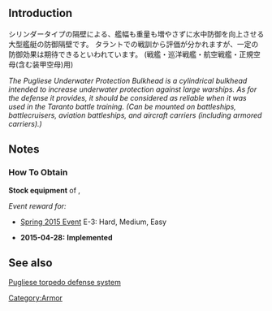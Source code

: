 {{EquipmentInfo|136}}

==Introduction==
シリンダータイプの隔壁による、艦幅も重量も増やさずに水中防御を向上させる大型艦艇の防御隔壁です。
タラントでの戦訓から評価が分かれますが、一定の防御効果は期待できるといわれています。
(戦艦・巡洋戦艦・航空戦艦・正規空母(含む装甲空母)用)

''The Pugliese Underwater Protection Bulkhead is a cylindrical bulkhead intended to increase underwater protection against large warships. As for the defense it provides, it should be considered as reliable when it was used in the Taranto battle training. (Can be mounted on battleships, battlecruisers, aviation battleships, and aircraft carriers (including armored carriers).)''

==Notes==
<div class="mw-collapsible"><h3>How To Obtain</h3>
<div class="mw-collapsible-content">
'''Stock equipment''' of {{Ship/Link|Littorio}}, {{Ship/Link|Roma}}

''Event reward for:''
* [[Spring 2015 Event]] E-3: Hard, Medium, Easy

</div></div>


<div class="mw-collapsible><h3>Updates History</h3>
<div class="mw-collapsible-content>
* '''2015-04-28:''' '''Implemented'''
</div></div>

==See also==
{{Equipmentlist}}
[[wikipedia:Littorio-class battleship#Pugliese torpedo defense system|Pugliese torpedo defense system]]
[[Category:Armor]]